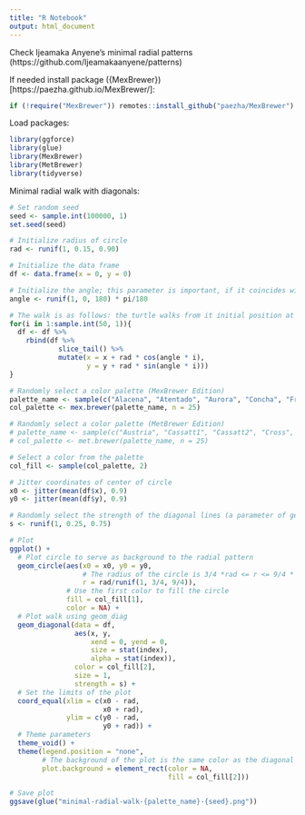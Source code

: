 ```yaml
---
title: "R Notebook"
output: html_document
---
```


Check Ijeamaka Anyene's minimal radial patterns (https://github.com/Ijeamakaanyene/patterns)

If needed install package ({MexBrewer})[https://paezha.github.io/MexBrewer/]:
```r
if (!require("MexBrewer")) remotes::install_github("paezha/MexBrewer") 
```

Load packages:
```r
library(ggforce)
library(glue)
library(MexBrewer)
library(MetBrewer)
library(tidyverse)
```

Minimal radial walk with diagonals:
```r
# Set random seed
seed <- sample.int(100000, 1)
set.seed(seed)

# Initialize radius of circle
rad <- runif(1, 0.15, 0.90)

# Initialize the data frame
df <- data.frame(x = 0, y = 0)

# Initialize the angle; this parameter is important, if it coincides with some values it creates closed polygons
angle <- runif(1, 0, 180) * pi/180

# The walk is as follows: the turtle walks from it initial position at (0,0) a distance of rad with direction angle * i, and the from that point takes a new step _without returning to the initial position_
for(i in 1:sample.int(50, 1)){
  df <- df %>%
    rbind(df %>%
            slice_tail() %>%
            mutate(x = x + rad * cos(angle * i),
                   y = y + rad * sin(angle * i)))
}

# Randomly select a color palette (MexBrewer Edition)
palette_name <- sample(c("Alacena", "Atentado", "Aurora", "Concha", "Frida", "Revolucion", "Ronda", "Tierra"), 1)
col_palette <- mex.brewer(palette_name, n = 25)

# Randomly select a color palette (MetBrewer Edition)
# palette_name <- sample(c("Austria", "Cassatt1", "Cassatt2", "Cross", "Degas", "Derain", "Egypt", "Gauguin", "Greek", "Hiroshige", "Hokusai1", "Hokusai2", "Hokusai3", "Homer1", "Homer2", "Ingres", "Isfahan1", "Isfahan2", "Juarez", "Klimt", "Lakota", "Manet", "Monet", "Moreau", "Morgenstern", "Nattier", "Navajo", "NewKingdom", "Nizami", "OKeeffe1", "OKeeffe2", "Peru1", "Peru2", "Pillement", "Pissaro", "Redon", "Renoir", "Robert", "Signac", "Stevens", "Tara", "Thomas", "Tiepolo", "Troy", "Tsimshian", "VanGogh1", "VanGogh2", 'VanGogh3', "Veronese", "Wissing"), 1)
# col_palette <- met.brewer(palette_name, n = 25)

# Select a color from the palette
col_fill <- sample(col_palette, 2)

# Jitter coordinates of center of circle
x0 <- jitter(mean(df$x), 0.9)
y0 <- jitter(mean(df$y), 0.9)  

# Randomly select the strength of the diagonal lines (a parameter of geom_diagonal())
s <- runif(1, 0.25, 0.75)

# Plot
ggplot() +
  # Plot circle to serve as background to the radial pattern
  geom_circle(aes(x0 = x0, y0 = y0,
                  # The radius of the circle is 3/4 *rad <= r <= 9/4 * rad
                  r = rad/runif(1, 3/4, 9/4)),
              # Use the first color to fill the circle
              fill = col_fill[1],
              color = NA) + 
  # Plot walk using geom_diag
  geom_diagonal(data = df,
                aes(x, y, 
                    xend = 0, yend = 0,
                    size = stat(index),
                    alpha = stat(index)),
                color = col_fill[2],
                size = 1,
                strength = s) +
  # Set the limits of the plot
  coord_equal(xlim = c(x0 - rad, 
                       x0 + rad), 
              ylim = c(y0 - rad, 
                       y0 + rad)) + 
  # Theme parameters
  theme_void() + 
  theme(legend.position = "none",
        # The background of the plot is the same color as the diagonal lines
        plot.background = element_rect(color = NA,
                                       fill = col_fill[2]))

# Save plot
ggsave(glue("minimal-radial-walk-{palette_name}-{seed}.png"))
```